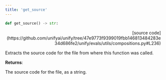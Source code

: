 ```yaml
---
title: 'get_source'
---
```


```python
def get_source() -> str:
```

<p align="right">[source code](https://github.com/unifyai/unify/tree/47e9773f9399019fbb146813484283e34d686fe2/unify/evals/utils/compositions.py#L236)</p>

Extracts the source code for the file from where this function was called.

**Returns**:

The source code for the file, as a string.